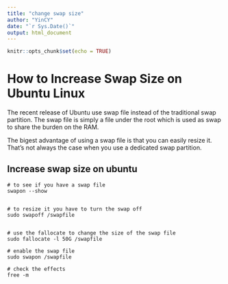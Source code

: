 ```yaml
---
title: "change swap size"
author: "YinCY"
date: "`r Sys.Date()`"
output: html_document
---
```


```r
knitr::opts_chunk$set(echo = TRUE)
```


# How to Increase Swap Size on Ubuntu Linux
The recent release of Ubuntu use swap file instead of the traditional swap partition. The swap file is simply a file under the root which is used as swap to share the burden on the RAM.

The bigest advantage of using a swap file is that you can easily resize it. That's not always the case when you use a dedicated swap partition. 

## Increase swap size on ubuntu
```
# to see if you have a swap file 
swapon --show


# to resize it you have to turn the swap off
sudo swapoff /swapfile


# use the fallocate to change the size of the swap file
sudo fallocate -l 50G /swapfile

# enable the swap file
sudo swapon /swapfile

# check the effects
free -m
```






















